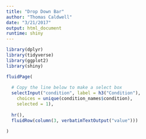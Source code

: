 ```yaml
---
title: "Drop Down Bar"
author: "Thomas Caldwell"
date: "3/21/2017"
output: html_document
runtime: shiny
---
```


```r
library(dplyr)
library(tidyverse)
library(ggplot2)
library(shiny)
```

```r
fluidPage(
    
  # Copy the line below to make a select box 
  selectInput("condition", label = h3("Condition"), 
    choices = unique(condition_names$condition), 
    selected = 1),
  
  hr(),
  fluidRow(column(3, verbatimTextOutput("value")))
  
)
```



